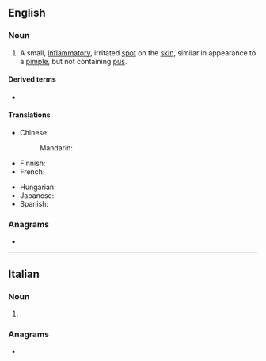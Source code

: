 ==English==

===Noun===
{{en-noun}}

# A small, [[inflammatory]], irritated [[spot]] on the [[skin]], similar in appearance to a [[pimple]], but not containing [[pus]].

====Derived terms====
* {{l|en|pearly penile papules}}

====Translations====
{{trans-top|small, inflammatory spot on skin without pus}}
* Chinese:
*: Mandarin: {{t+|cmn|丘疹|tr=qiūzhěn|sc=Hani}}
* Finnish: {{t|fi|näppylä}}
* French: {{t+|fr|papule|f}}
{{trans-mid}}
* Hungarian: {{t|hu|papula}}
* Japanese: {{t|ja|丘疹|tr=きゅうしん, kyūshin|sc=Jpan}}
* Spanish: {{t+|es|pápula|f}}
{{trans-bottom}}

===Anagrams===
* {{anagrams|en|a=aelppu|upleap}}

----

==Italian==

===Noun===
{{head|it|noun plural form|g=f}}

# {{plural of|it|papula}}

===Anagrams===
* {{l|it|pupale}}